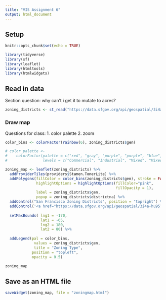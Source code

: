 ```yaml
---
title: "VIS Assignment 6"
output: html_document
---
```


## Setup
```r
knitr::opts_chunk$set(echo = TRUE)
```

```r
library(tidyverse)
library(sf)
library(leaflet)
library(htmltools)
library(htmlwidgets)
```

## Read in data
Section question: why can't i get it to mutate to acres?
```r
zoning_districts <- st_read("https://data.sfgov.org/api/geospatial/3i4a-hu95?method=export&format=GeoJSON") 
```

### Draw map

Questions for class:
1. color palette
2. zoom

```r
color_bins <- colorFactor(rainbow(6), zoning_districts$gen)

# color_palette <- 
#    colorFactor(palette = c("red", "gray", "purple", "purple", "blue", "yellow"), 
#                levels = c("Commercial", "Industrial", "Mixed", "Mixed Use", "Public", "Residential"))

zoning_map <- leaflet(zoning_districts) %>%
  addProviderTiles(providers$Stamen.TonerLite) %>%
  addPolygons(fillColor = color_bins(zoning_districts$gen), stroke = FALSE,
              highlightOptions = highlightOptions(fillColor="pink",
                                                  fillOpacity = 1),
              label = zoning_districts$gen,
              popup = zoning_districts$districtna) %>%
  addControl("San Francisco Zoning Districts", position = "topright") %>%
  addControl('<a href="https://data.sfgov.org/api/geospatial/3i4a-hu95?method=export&format=GeoJSON">Data source</a>', position = "bottomleft") %>%
  
  setMaxBounds( lng1 = -170,
                lat1 = -65,
                lng2 = 180,
                lat2 = 80) %>%
  
  addLegend(pal = color_bins,
             values = zoning_districts$gen,
             title = "Zoning Type",
            position = "topleft",
            opacity = 0.5)

zoning_map
```

## Save as an HTML file
```r
saveWidget(zoning_map, file = "zoningmap.html")
```


